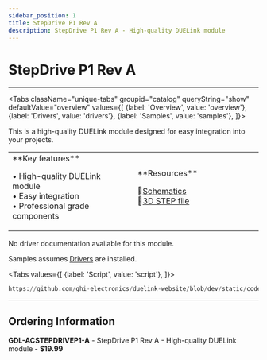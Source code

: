```yaml
---
sidebar_position: 1
title: StepDrive P1 Rev A
description: StepDrive P1 Rev A - High-quality DUELink module
---
```



# StepDrive P1 Rev A

<ProductImageSelector 
  partNumber="acstepdrivep1-a"
  productName="StepDrive P1 Rev A"
/>

---

<Tabs className="unique-tabs" groupid="catalog" queryString="show" defaultValue="overview"
  values={[
    {label: 'Overview', value: 'overview'},
    {label: 'Drivers', value: 'drivers'},
    {label: 'Samples', value: 'samples'},
  ]}>

<TabItem value="overview">

This is a high-quality DUELink module designed for easy integration into your projects.

<table><td width='50%'>
**Key features**

• High-quality DUELink module<br/>
• Easy integration<br/>
• Professional grade components<br/>

</td><td width='50%'>
**Resources**
 
📄[Schematics](/sch/acstepdrivep1-a.pdf)<br/>
🔩[3D STEP file](/3d/acstepdrivep1-a.step)<br/>

</td></table>

</TabItem>

<TabItem value="drivers">

No driver documentation available for this module.

</TabItem>

<TabItem value="samples">

Samples assumes [Drivers](../../engine/drivers) are installed.

<Tabs
  values={[
    {label: 'Script', value: 'script'},
  ]}>

<TabItem value="script">

```py reference title="Script Sample"
https://github.com/ghi-electronics/duelink-website/blob/dev/static/code/samples/script/actuator/stepdrive-p1.txt
```
</TabItem>

</Tabs>

</TabItem>

</Tabs>

---

## Ordering Information

**GDL-ACSTEPDRIVEP1-A** - StepDrive P1 Rev A - High-quality DUELink module - **$19.99**
